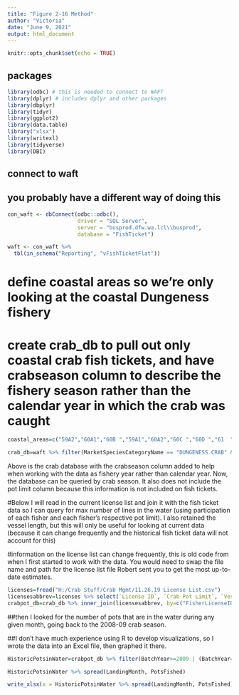 ```yaml
---
title: "Figure 2-16 Method"
author: "Victoria"
date: "June 9, 2021"
output: html_document
---
```


```r
knitr::opts_chunk$set(echo = TRUE)
```

## packages

```r
library(odbc) # this is needed to connect to WAFT
library(dplyr) # includes dplyr and other packages
library(dbplyr)
library(tidyr)
library(ggplot2)
library(data.table)
library("xlsx")
library(writexl)
library(tidyverse)
library(DBI)
```

## connect to waft
## you probably have a different way of doing this

```r
con_waft <- dbConnect(odbc::odbc(), 
                      driver = "SQL Server", 
                      server = "busprod.dfw.wa.lcl\\busprod", 
                      database = "FishTicket")

waft <- con_waft %>% 
  tbl(in_schema("Reporting", "vFishTicketFlat"))
```

# define coastal areas so we're only looking at the coastal Dungeness fishery
# create crab_db to pull out only coastal crab fish tickets, and have crabseason column to describe the fishery season rather than the calendar year in which the crab was caught
```r
coastal_areas=c("59A2","60A1","60B ","59A1","60A2","60C ","60D ","61  ", "62  ", "63  ")

crab_db=waft %>% filter(MarketSpeciesCategoryName == "DUNGENESS CRAB" & FisherTypeID == 1 & CatchAreaCode%in%coastal_areas)%>% mutate(crabseason=if_else(LandingMonth<=9, BatchYear-1, BatchYear)) %>% select(FishTicketNumber, LandingMonth, crabseason, BatchYear, FisherLicenseID, PortDescription, DaysFishedCount, VesselID, CatchAreaCode, RoundPoundQuantity, BuyerLicenseID) %>% arrange(BatchYear, LandingMonth) %>% collect()%>% mutate(crabseason=paste(crabseason, crabseason+1, sep="-")) %>% collect()
```
Above is the crab database with the crabseason column added to help when working with the data as fishery year rather than calendar year. Now, the database can be queried by crab season. It also does not include the pot limit column because this information is not included on fish tickets. 

#Below I will read in the current license list and join it with the fish ticket data so I can query for max number of lines in the water (using participation of each fisher and each fisher's respective pot limit). I also retained the vessel length, but this will only be useful for looking at current data (because it can change frequently and the historical fish ticket data will not account for this)

#information on the license list can change frequently, this is old code from when I first started to work with the data. You would need to swap the file name and path for the license list file Robert sent you to get the most up-to-date estimates.
```r
licenses=fread("H:/Crab Stuff/Crab Mgmt/11.26.19 License List.csv")
licensesabbrev=licenses %>% select(`License ID`, `Crab Pot Limit`, `Vessel One Length`) %>% collect()
crabpot_db=crab_db %>% inner_join(licensesabbrev, by=c("FisherLicenseID"="License ID"))
```

##then I looked for the number of pots that are in the water during any given month, going back to the 2008-09 crab season.

##I don't have much experience using R to develop visualizations, so I wrote the data into an Excel file, then graphed it there.

```r
HistoricPotsinWater=crabpot_db %>% filter(BatchYear>=2009 | (BatchYear==2008 & LandingMonth>9)) %>% group_by(crabseason, LandingMonth, `Crab Pot Limit`) %>% summarise(numberoflicenses=n_distinct(FisherLicenseID)) %>% mutate(PotsFished=sum(numberoflicenses * `Crab Pot Limit`)) %>% select(crabseason, LandingMonth, PotsFished) %>% distinct() %>% collect()

HistoricPotsinWater %>% spread(LandingMonth, PotsFished)

write_xlsx(x = HistoricPotsinWater %>% spread(LandingMonth, PotsFished), path = "HistoricPotsinWater.xlsx", col_names = TRUE)
```

